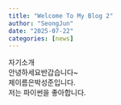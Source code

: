 ```yaml
---
title: "Welcome To My Blog 2"
author: "SeongJun"
date: "2025-07-22"
categories: [news]
---
```


자기소개  
안녕하세요반갑습니다~   
제이름은박성준입니다.   
저는 파이썬을 좋아합니다.   
